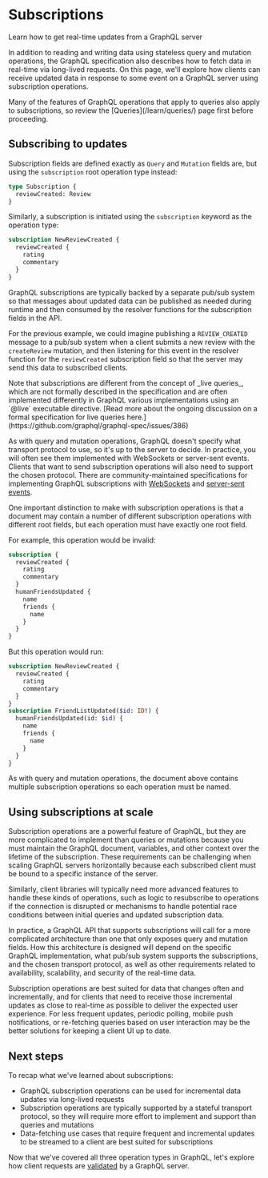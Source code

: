 # Subscriptions


<p className="learn-subtitle">Learn how to get real-time updates from a GraphQL server</p>

In addition to reading and writing data using stateless query and mutation operations, the GraphQL specification also describes how to fetch data in real-time via long-lived requests. On this page, we'll explore how clients can receive updated data in response to some event on a GraphQL server using subscription operations.

<Callout type="info">
Many of the features of GraphQL operations that apply to queries also apply to subscriptions, so review the [Queries](/learn/queries/) page first before proceeding.
</Callout>

## Subscribing to updates

Subscription fields are defined exactly as `Query` and `Mutation` fields are, but using the `subscription` root operation type instead:

```graphql
type Subscription {
  reviewCreated: Review
}
```

Similarly, a subscription is initiated using the `subscription` keyword as the operation type:

```graphql
subscription NewReviewCreated {
  reviewCreated {
    rating
    commentary
  }
}
```

GraphQL subscriptions are typically backed by a separate pub/sub system so that messages about updated data can be published as needed during runtime and then consumed by the resolver functions for the subscription fields in the API.

For the previous example, we could imagine publishing a `REVIEW_CREATED` message to a pub/sub system when a client submits a new review with the `createReview` mutation, and then listening for this event in the resolver function for the `reviewCreated` subscription field so that the server may send this data to subscribed clients.

<Callout type="info">
Note that subscriptions are different from the concept of _live queries_, which are not formally described in the specification and are often implemented differently in GraphQL various implementations using an `@live` executable directive. [Read more about the ongoing discussion on a formal specification for live queries here.](https://github.com/graphql/graphql-spec/issues/386)
</Callout>

As with query and mutation operations, GraphQL doesn't specify what transport protocol to use, so it's up to the server to decide. In practice, you will often see them implemented with WebSockets or server-sent events. Clients that want to send subscription operations will also need to support the chosen protocol. There are community-maintained specifications for implementing GraphQL subscriptions with [WebSockets](https://github.com/enisdenjo/graphql-ws/blob/master/PROTOCOL.md) and [server-sent events](https://github.com/enisdenjo/graphql-sse/blob/master/PROTOCOL.md).

One important distinction to make with subscription operations is that a document may contain a number of different subscription operations with different root fields, but each operation must have exactly one root field. 

For example, this operation would be invalid:

```graphql
subscription {
  reviewCreated {
    rating
    commentary
  }
  humanFriendsUpdated {
    name
    friends {
      name
    }
  }
}
```

But this operation would run:

```graphql
subscription NewReviewCreated {
  reviewCreated {
    rating
    commentary
  }
}
subscription FriendListUpdated($id: ID!) {
  humanFriendsUpdated(id: $id) {
    name
    friends {
      name
    }
  }
}
```

As with query and mutation operations, the document above contains multiple subscription operations so each operation must be named.

## Using subscriptions at scale

Subscription operations are a powerful feature of GraphQL, but they are more complicated to implement than queries or mutations because you must maintain the GraphQL document, variables, and other context over the lifetime of the subscription. These requirements can be challenging when scaling GraphQL servers horizontally because each subscribed client must be bound to a specific instance of the server. 

Similarly, client libraries will typically need more advanced features to handle these kinds of operations, such as logic to resubscribe to operations if the connection is disrupted or mechanisms to handle potential race conditions between initial queries and updated subscription data.

In practice, a GraphQL API that supports subscriptions will call for a more complicated architecture than one that only exposes query and mutation fields. How this architecture is designed will depend on the specific GraphQL implementation, what pub/sub system supports the subscriptions, and the chosen transport protocol, as well as other requirements related to availability, scalability, and security of the real-time data.

Subscription operations are best suited for data that changes often and incrementally, and for clients that need to receive those incremental updates as close to real-time as possible to deliver the expected user experience. For less frequent updates, periodic polling, mobile push notifications, or re-fetching queries based on user interaction may be the better solutions for keeping a client UI up to date.

## Next steps

To recap what we've learned about subscriptions:

- GraphQL subscription operations can be used for incremental data updates via long-lived requests
- Subscription operations are typically supported by a stateful transport protocol, so they will require more effort to implement and support than queries and mutations
- Data-fetching use cases that require frequent and incremental updates to be streamed to a client are best suited for subscriptions

Now that we've covered all three operation types in GraphQL, let's explore how client requests are [validated](/learn/validation/) by a GraphQL server.

